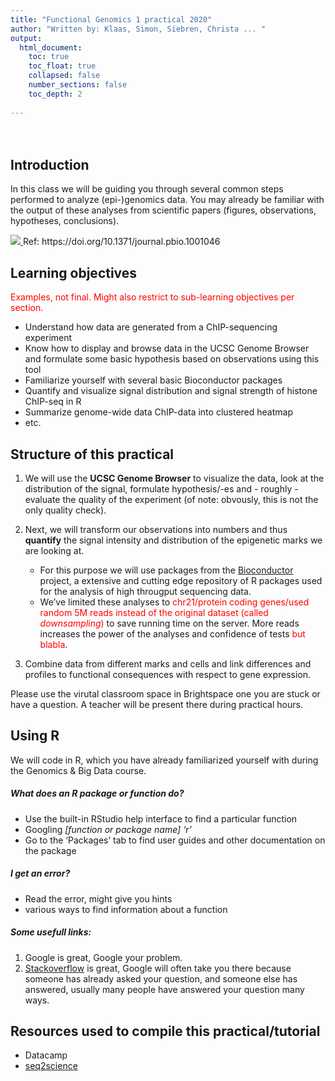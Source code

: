 ```yaml
---
title: "Functional Genomics 1 practical 2020"
author: "Written by: Klaas, Simon, Siebren, Christa ... "
output: 
  html_document:
    toc: true
    toc_float: true
    collapsed: false
    number_sections: false
    toc_depth: 2
    
---
```



<div class="row" style="padding-top: 20px;">

## Introduction
<div class="col-sm-6">

In this class we will be guiding you through several common steps performed to analyze (epi-)genomics data. You may already be familiar with the output of these analyses from scientific papers (figures, observations, hypotheses, conclusions).  

</div>
<div class="col-sm-6">

<a href = "https://journals.plos.org/plosbiology/article?id=10.1371/journal.pbio.1001046">
![](images/plosbiol_2011_ENCODE_userguid_fig1a.png)
</a>
Ref: https://doi.org/10.1371/journal.pbio.1001046   
</div>


## Learning objectives    
<span style="color: red;">Examples, not final. Might also restrict to sub-learning objectives per section.</span>  

* Understand how data are generated from a ChIP-sequencing experiment  
* Know how to display and browse data in the UCSC Genome Browser and formulate some basic hypothesis based on observations using this tool  
* Familiarize yourself with several basic Bioconductor packages  
* Quantify and visualize signal distribution and signal strength of histone ChIP-seq in R   
* Summarize genome-wide data ChIP-data into clustered heatmap  
* etc.  

## Structure of this practical  
1. We will use the **UCSC Genome Browser** to visualize the data, look at the distribution of the signal, formulate hypothesis/-es and - roughly - evaluate the quality of the experiment (of note: obvously, this is not the only quality check).  

2. Next, we will transform our observations into numbers and thus **quantify** the signal intensity and distribution of the epigenetic marks we are looking at.  
    * For this purpose we will use packages from the [Bioconductor](http://bioconductor.org/) project, a extensive and cutting edge repository of R packages used for the analysis of high througput sequencing data.  
    * We've limited these analyses to <span style="color: red;">chr21/protein coding genes/used random 5M reads instead of the original dataset (called *downsampling*)</span> to save running time on the server. More reads increases the power of the analyses and confidence of tests <span style="color: red;">but blabla</span>.  

3. Combine data from different marks and cells and link differences and profiles to functional consequences with respect to gene expression. 

Please use the virutal classroom space in Brightspace one you are stuck or have a question. A teacher will be present there during practical hours.   


## Using R  
We will code in R, which you have already familiarized yourself with during the Genomics & Big Data course. 

##### What does an R package or function do?  
- Use the built-in RStudio help interface to find a particular function  
- Googling *[function or package name] 'r'*  
- Go to the 'Packages' tab to find user guides and other documentation on the package    


##### I get an error?  
- Read the error, might give you hints 
- various ways to find information about a function

##### Some usefull links:   
1. Google is great, Google your problem.  
2. [Stackoverflow](https://stackoverflow.com) is great, Google will often take you there because someone has already asked your question, and someone else has answered, usually many people have answered your question many ways.  

## Resources used to compile this practical/tutorial  
- Datacamp  
- [seq2science](https://vanheeringen-lab.github.io/seq2science/index.html)


